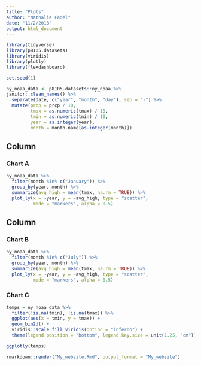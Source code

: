 ```yaml
---
title: "Plots"
author: "Nathalie Fadel"
date: "11/2/2018"
output: html_document
---
```


```r

library(tidyverse)
library(p8105.datasets)
library(viridis)
library(plotly)
library(flexdashboard)

```

```r
set.seed(1)

ny_noaa_data <- p8105.datasets::ny_noaa %>%
janitor::clean_names() %>%
  separate(date, c("year", "month", "day"), sep = "-") %>%
  mutate(prcp = prcp / 10, 
         tmax = as.numeric(tmax) / 10,
         tmin = as.numeric(tmin) / 10,
         year = as.integer(year), 
         month = month.name[as.integer(month)])  
```

Column {data-width=500}
-----------------------------------------------------------------------

### Chart A

```r
ny_noaa_data %>%
  filter(month %in% c("January")) %>%
  group_by(year, month) %>%
  summarize(avg_high = mean(tmax, na.rm = TRUE)) %>%
  plot_ly(x = ~year, y = ~avg_high, type = "scatter", 
          mode = "markers", alpha = 0.5)

```

Column {data-width=500}
-----------------------------------------------------------------------

### Chart B

```r
ny_noaa_data %>%
  filter(month %in% c("July")) %>%
  group_by(year, month) %>%
  summarize(avg_high = mean(tmax, na.rm = TRUE)) %>%
  plot_ly(x = ~year, y = ~avg_high, type = "scatter", 
          mode = "markers", alpha = 0.5)
```

### Chart C

```r
temps = ny_noaa_data %>%
  filter(!is.na(tmin), !is.na(tmax)) %>%
  ggplot(aes(x = tmin, y = tmax)) +
  geom_bin2d() +
  viridis::scale_fill_viridis(option = "inferno") +
  theme(legend.position = "bottom", legend.key.size = unit(1.25, "cm"))

ggplotly(temps)

rmarkdown::render("My_website.Rmd", output_format = "My_website")
```











